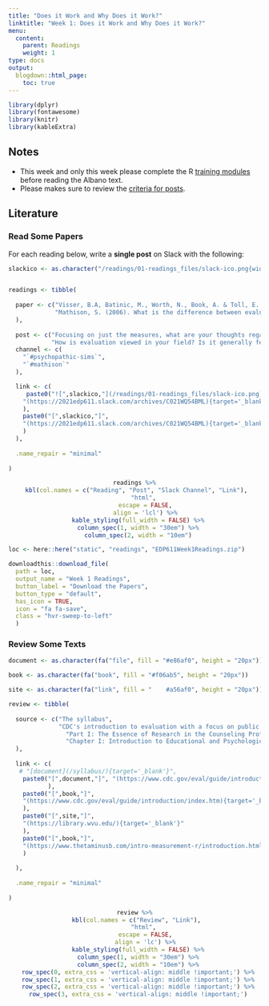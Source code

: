 ```yaml
---
title: "Does it Work and Why Does it Work?"
linktitle: "Week 1: Does it Work and Why Does it Work?"
menu:
  content:
    parent: Readings
    weight: 1
type: docs
output:
  blogdown::html_page:
    toc: true
---
```

<style>
  .hvr-sweep-to-left {
    display: inline-block;
    vertical-align: middle;
    -webkit-transform: perspective(1px) translateZ(0);
    transform: perspective(1px) translateZ(0);
    box-shadow: 0 0 1px rgba(0, 0, 0, 0);
    position: relative;
    -webkit-transition-property: color;
    transition-property: color;
    -webkit-transition-duration: 0.25s;
    transition-duration: 0.25s;
  }

.hvr-sweep-to-left:before {
  content: "";
  position: absolute;
  z-index: -1;
  top: 0;
  left: 0;
  right: 0;
  bottom: 0;
  background: #175676;
    -webkit-transform: scaleX(0);
  transform: scaleX(0);
  -webkit-transform-origin: 100% 50%;
  transform-origin: 100% 50%;
  -webkit-transition-property: transform;
  transition-property: transform;
  -webkit-transition-duration: 0.3s;
  transition-duration: 0.3s;
  -webkit-transition-timing-function: ease-out;
  transition-timing-function: ease-out;
}

.hvr-sweep-to-left:hover, .hvr-sweep-to-left:focus, .hvr-sweep-to-left:active {
  color: white;
}

.hvr-sweep-to-left:hover:before, .hvr-sweep-to-left:focus:before, .hvr-sweep-to-left:active:before {
  -webkit-transform: scaleX(1);
  transform: scaleX(1);
}
</style>
  
```r
library(dplyr)
library(fontawesome)
library(knitr)
library(kableExtra)
```

## Notes
- This week and only this week please complete the R [training modules](/datacamp/) before reading the Albano text.
- Please makes sure to review the [criteria for posts](/readings/#note-about-corresponding-posts-on-slack).

## Literature

### Read Some Papers
For each reading below, write a **single post** on Slack with the following:


```r

slackico <- as.character("/readings/01-readings_files/slack-ico.png{width=20px}")


readings <- tibble(
  
  paper <- c("Visser, B.A, Batinic, M., Worth, N., Book, A. & Toll, E. (2020). Psychopathic Sims: Testing the Cheater-Hawk Hypothesis in a Video Game. *Evolutionary Psychological Science 6* 229–240.", 
             "Mathison, S. (2006). What is the difference between evaluation and research - and why do we care? In N.L. Smith and P.R. Brandon (Eds.) *Fundamental issues in evaluation*. Guilford Press."
  ),
  
  post <- c("Focusing on just the measures, what are your thoughts regarding the validity and reliability of the study?",
            "How is evaluation viewed in your field? Is it generally feared, welcomed, both, neither?"),
  channel <- c(
    "`#psychopathic-sims`",
    "`#mathison`"                    
  ),

  link <- c(
     paste0("![",slackico,"](/readings/01-readings_files/slack-ico.png){width=20px}",
    "(https://2021edp611.slack.com/archives/C021WQ54BML){target='_blank'}"
    ),
    paste0("[",slackico,"]",
    "(https://2021edp611.slack.com/archives/C021WQ54BML){target='_blank'}"
    )
  ),
  
  .name_repair = "minimal"
  
)

```

<center>
```r
readings %>%
  kbl(col.names = c("Reading", "Post", "Slack Channel", "Link"), 
      "html", 
      escape = FALSE,
      align = 'lcl') %>%
  kable_styling(full_width = FALSE) %>%
  column_spec(1, width = "30em") %>%
  column_spec(2, width = "10em")
```
</center>

```r
loc <- here::here("static", "readings", "EDP611Week1Readings.zip")

downloadthis::download_file(
  path = loc,
  output_name = "Week 1 Readings",
  button_label = "Download the Papers",
  button_type = "default",
  has_icon = TRUE,
  icon = "fa fa-save",
  class = "hvr-sweep-to-left"
  )
```

### Review Some Texts


```r

document <- as.character(fa("file", fill = "#e86af0", height = "20px"))

book <- as.character(fa("book", fill = "#f06ab5", height = "20px"))

site <- as.character(fa("link", fill = "	#a56af0", height = "20px"))

review <- tibble(
  
  source <- c("The syllabus", 
              "CDC's introduction to evaluation with a focus on public health",
                "Part I: The Essence of Research in the Counseling Profession covering Chapters 1-4 in Balkin & Kleist",
                "Chapter I: Introduction to Educational and Psychological Measurement Using R in Albano"
  ),
  
  link <- c(
   # "[document](/syllabus/){target='_blank'}",
    paste0("[",document,"]", "(https://www.cdc.gov/eval/guide/introduction/index.htm){target='_blank'}"
           ),
    paste0("[",book,"]",
    "(https://www.cdc.gov/eval/guide/introduction/index.htm){target='_blank'}"
    ),
    paste0("[",site,"]",
    "(https://library.wvu.edu/){target='_blank'}"
    ),
    paste0("[",book,"]",
    "(https://www.thetaminusb.com/intro-measurement-r/introduction.html)^[It is absolutely fine if you cannot understand some of what is presented, especially the syntax. Copy and paste the code into your R console to follow along.]"
    )
    
  ),
  
  .name_repair = "minimal"
  
)

```

<center>
```r
review %>%
  kbl(col.names = c("Review", "Link"), 
      "html", 
      escape = FALSE,
      align = 'lc') %>%
  kable_styling(full_width = FALSE) %>%
  column_spec(1, width = "30em") %>%
  column_spec(2, width = "10em") %>%
  row_spec(0, extra_css = 'vertical-align: middle !important;') %>%
  row_spec(1, extra_css = 'vertical-align: middle !important;') %>%
  row_spec(2, extra_css = 'vertical-align: middle !important;') %>%
  row_spec(3, extra_css = 'vertical-align: middle !important;')
```
</center>


